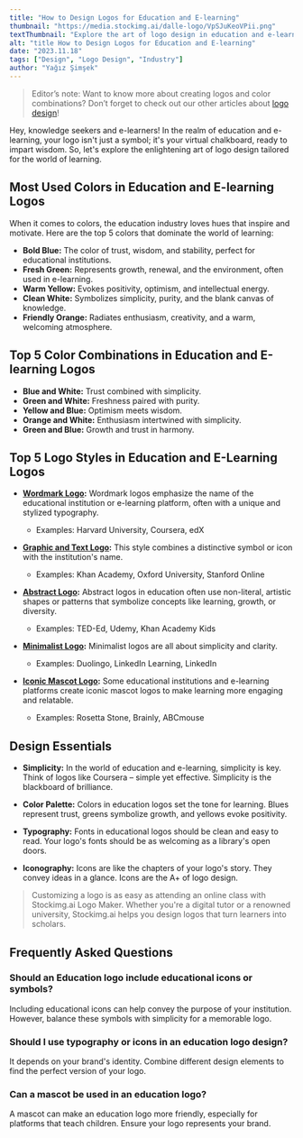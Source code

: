 ```yaml
---
title: "How to Design Logos for Education and E-learning"
thumbnail: "https://media.stockimg.ai/dalle-logo/VpSJuKeoVPii.png"
textThumbnail: "Explore the art of logo design in education and e-learning. Discover the most used colors, top color combinations, logo styles, and design essentials for creating impactful logos in the world of learning."
alt: "title How to Design Logos for Education and E-learning"
date: "2023.11.18"
tags: ["Design", "Logo Design", "Industry"]
author: "Yağız Şimşek"
---
```


<CustomImage
  src="https://raw.githubusercontent.com/Abdurrahman-Subh/mdx-blog/main/images/title-logo-education.png"
  alt="How to Design Logos for Education and E-learning"
/>

> Editor’s note: Want to know more about creating logos and color combinations? Don’t forget to check out our other articles about [logo design](https://stockimg.ai/blog/logo-design)!

Hey, knowledge seekers and e-learners! In the realm of education and e-learning, your logo isn't just a symbol; it's your virtual chalkboard, ready to impart wisdom. So, let's explore the enlightening art of logo design tailored for the world of learning.

## Most Used Colors in Education and E-learning Logos

When it comes to colors, the education industry loves hues that inspire and motivate. Here are the top 5 colors that dominate the world of learning:

- **Bold Blue:** The color of trust, wisdom, and stability, perfect for educational institutions.
- **Fresh Green:** Represents growth, renewal, and the environment, often used in e-learning.
- **Warm Yellow:** Evokes positivity, optimism, and intellectual energy.
- **Clean White:** Symbolizes simplicity, purity, and the blank canvas of knowledge.
- **Friendly Orange:** Radiates enthusiasm, creativity, and a warm, welcoming atmosphere.

## Top 5 Color Combinations in Education and E-learning Logos

- **Blue and White:** Trust combined with simplicity.
- **Green and White:** Freshness paired with purity.
- **Yellow and Blue:** Optimism meets wisdom.
- **Orange and White:** Enthusiasm intertwined with simplicity.
- **Green and Blue:** Growth and trust in harmony.

## Top 5 Logo Styles in Education and E-Learning Logos

- **[Wordmark Logo](https://stockimg.ai/blog/design/how-to-design-wordmark-logos):** Wordmark logos emphasize the name of the educational institution or e-learning platform, often with a unique and stylized typography. 
  - Examples: Harvard University, Coursera, edX

- **[Graphic and Text Logo](https://stockimg.ai/blog/design/how-to-design-text-and-graphic-logos):** This style combines a distinctive symbol or icon with the institution's name. 
  - Examples: Khan Academy, Oxford University, Stanford Online

- **[Abstract Logo](https://stockimg.ai/blog/design/how-to-design-abstract-logos):** Abstract logos in education often use non-literal, artistic shapes or patterns that symbolize concepts like learning, growth, or diversity. 
  - Examples: TED-Ed, Udemy, Khan Academy Kids

- **[Minimalist Logo](https://stockimg.ai/blog/design/how-to-design-minimalist-logos):** Minimalist logos are all about simplicity and clarity. 
  - Examples: Duolingo, LinkedIn Learning, LinkedIn

- **[Iconic Mascot Logo](https://stockimg.ai/blog/design/how-to-design-mascot-logos):** Some educational institutions and e-learning platforms create iconic mascot logos to make learning more engaging and relatable. 
  - Examples: Rosetta Stone, Brainly, ABCmouse

## Design Essentials

- **Simplicity:** In the world of education and e-learning, simplicity is key. Think of logos like Coursera – simple yet effective. Simplicity is the blackboard of brilliance.

- **Color Palette:** Colors in education logos set the tone for learning. Blues represent trust, greens symbolize growth, and yellows evoke positivity.

- **Typography:** Fonts in educational logos should be clean and easy to read. Your logo's fonts should be as welcoming as a library's open doors.

- **Iconography:** Icons are like the chapters of your logo's story. They convey ideas in a glance. Icons are the A+ of logo design.

> Customizing a logo is as easy as attending an online class with Stockimg.ai Logo Maker. Whether you're a digital tutor or a renowned university, Stockimg.ai helps you design logos that turn learners into scholars.

## Frequently Asked Questions

### Should an Education logo include educational icons or symbols?
Including educational icons can help convey the purpose of your institution. However, balance these symbols with simplicity for a memorable logo.

### Should I use typography or icons in an education logo design?
It depends on your brand's identity. Combine different design elements to find the perfect version of your logo.

### Can a mascot be used in an education logo?
A mascot can make an education logo more friendly, especially for platforms that teach children. Ensure your logo represents your brand.
